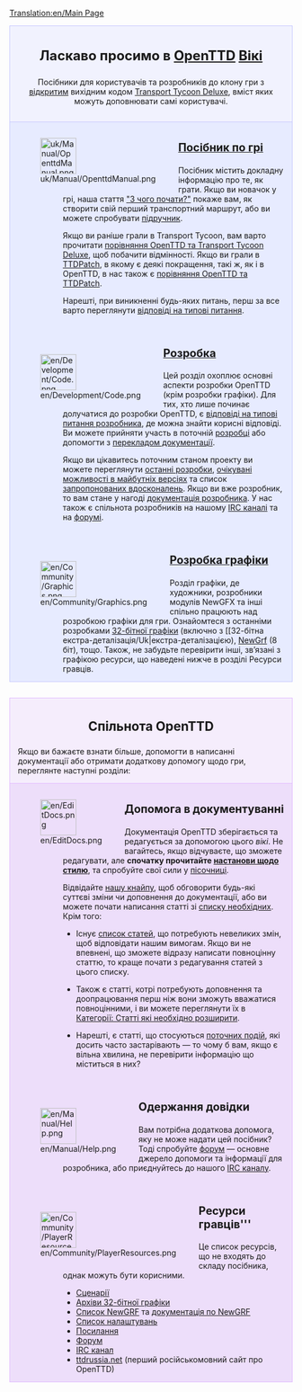 [[Translation:en/Main Page]]

<div style="background-color: #f1f2fe; border: 1px solid #c7c8fe; margin: 0; padding: 1em 1em 1em 1em; text-align:center">
<div style="font-size:1.7em; font-weight:bold">Ласкаво просимо в <span class="plainlinks">[http://www.openttd.org/ OpenTTD]</span> [http://uk.wikipedia.org/wiki/Вікі Вікі]</div>
Посібники для користувачів та розробників до клону гри з  [https://www.wikipedia.org/wiki/uk:Відкрите_програмне_забезпечення відкритим] вихідним кодом [[uk/Archive/OpenTTD/Transport Tycoon Deluxe|Transport Tycoon Deluxe]], вміст яких можуть доповнювати самі користувачі.</div>

<div style="background-color: #E7EBFF; border: 1px solid #c7c8fe; border-top:none; padding: 1em 1em 0em 1em; margin-bottom:2em">
<div style="float:left">[[File:uk/Manual/OpenttdManual.png|64px]]</div>
<div style="margin-left:80px; margin-bottom:4em">
<div style="font-size:1.4em; font-weight:bold">[[uk/Manual/Main Page|Посібник по грі]]</div>
Посібник містить докладну інформацію про те, як грати. Якщо ви новачок у грі, наша стаття [[uk/З чого почати|"З чого почати?"]] покаже вам, як створити свій перший транспортний маршрут, або ви можете спробувати [[uk/Підручник|підручник]].

Якщо ви раніше грали в Transport Tycoon, вам варто прочитати [[uk/Зміни у порівнянні з TTD|порівняння OpenTTD та Transport Tycoon Deluxe]], щоб побачити відмінності. Якщо ви грали в [[uk/Archive/OpenTTD/TTDPatch|TTDPatch]], в якому є деякі покращення, такі ж, як і в OpenTTD, в нас також є [[uk/Порівняння можливостей OpenTTD та TTDPatch|порівняння OpenTTD та TTDPatch]].

Нарешті, при виникненні будь-яких питань, перш за все варто переглянути [[uk/Відповіді на типові питання|відповіді на типові питання]].
</div>

<div style="float:left">[[File:en/Development/Code.png|64px]]</div>
<div style="margin-left:80px; margin-bottom:4em">
<div style="font-size:1.4em; font-weight:bold">[[uk/Розробка|Розробка]]</div>
Цей розділ охоплює основні аспекти розробки OpenTTD (крім розробки графіки). Для тих, хто лише починає долучатися до розробки OpenTTD, є [[uk/Відповіді на типові питання розробника|відповіді на типові питання розробника]], де можна знайти корисні відповіді. Ви можете прийняти участь в поточній [[uk/Розробка|розробці]] або допомогти з [[uk/Інтернаціоналізація|перекладом документації]].

Якщо ви цікавитесь поточним станом проекту ви можете переглянути [[ru/Нещодавні та поточні розробки|останні розробки]], [[uk/Перспективний план|очікувані можливості в майбутніх версіях]] та список [[uk/Запропоновані вдосконалення|запропонованих вдосконалень]]. Якщо ви вже розробник, то вам стане у нагоді [[uk/Документація розробника|документація розробника]].
У нас також є спільнота розробників на нашому [[uk/IRC канал|IRC каналі]] та на [http://www.tt-forums.net/viewforum.php?f=33 форумі].
</div>

<div style="float:left">[[File:en/Community/Graphics.png|64px]]</div>
<div style="margin-left:80px; margin-bottom:1em; min-height:64px">
<div style="font-size:1.4em; font-weight:bold">[[uk/Розробка графіки|Розробка графіки]]</div>
Розділ графіки, де художники, розробники модулів NewGFX та інші спільно працюють над розробкою графіки для гри. Ознайомтеся з останніми розробками [[uk/Розробока 32-бітної графіки|32-бітної графіки]] (включно з [[32-бітна екстра-деталізація/Uk|екстра-деталізацією), [[uk/NewGRF|NewGrf]] (8 біт), тощо. Також, не забудьте перевірити інші, зв’язані з графікою ресурси, що наведені нижче в розділі Ресурси гравців.
</div>

</div>

<div style="background-color: #F5EDFC; border: 1px solid #E1BBFF; margin: 0; padding: 1em 1em 0em 1em;">
<div style="font-size:1.6em; font-weight:bold; text-align:center">Спільнота OpenTTD</div>
Якщо ви бажаєте взнати більше, допомогти в написанні документації або отримати додаткову допомогу щодо гри, переглянте наступні розділи:
</div>

<div style="background-color: #EDDEFA; border: 1px solid #E1BBFF; border-top:none; padding: 1em 1em 0em 1em;">

<div style="float:left">[[File:en/EditDocs.png|64px]]</div>
<div style="margin-left:80px; margin-bottom:4em">
<div style="font-size:1.4em; font-weight:bold">Допомога в документуванні</div>
Документація OpenTTD зберігається та редагується за допомогою цього ''вікі''. Не вагайтесь, якщо відчуваєте, що зможете редагувати, але '''спочатку прочитайте [[uk/Настанови щодо стилю|настанови щодо стилю]]''', та спробуйте свої сили у [[uk/Пісочниця|пісочниці]].

Відвідайте [[uk/Кнайпа|нашу кнайпу]], щоб обговорити будь-які суттєві зміни чи доповнення до документації, або ви можете почати написання статті зі [[uk/Необхідні статті|списку необхідних]].<br>
Крім того:

*Існує [[:Category:uk/Необхідно зробити|список статей]], що потребують невеликих змін, щоб відповідати нашим вимогам. Якщо ви не впевнені, що зможете відразу написати повноцінну статтю, то краще почати з редагування статей з цього списку.

*Також є статті, котрі потребують доповнення та доопрацювання перш ніж вони зможуть вважатися повноцінними, і ви можете переглянути їх в [[:Category:uk/Статті, котрі необхідно дописати|Категорії: Статті які необхідно розширити]].

*Нарешті, є статті, що стосуються [[:Category:uk/Поточні події|поточних подій]], які досить часто застарівають — то чому б вам, якщо є вільна хвилина, не перевірити інформацію що міститься в них?
</div>

<div style="float:left">[[File:en/Manual/Help.png|64px]]</div>
<div style="margin-left:80px; margin-bottom:4em">
<div style="font-size:1.4em; font-weight:bold">Одержання довідки</div>
Вам потрібна додаткова допомога, яку не може надати цей посібник? Тоді спробуйте [http://www.tt-forums.net/viewforum.php?f=55 форум] — основне джерело допомоги та інформації для розробника, або приєднуйтесь до нашого [[uk/IRC канал|IRC каналу]].
</div>

<div style="float:left">[[File:en/Community/PlayerResources.png|64px]]</div>
<div style="margin-left:80px; margin-bottom:1em">
<div style="font-size:1.4em; font-weight:bold">Ресурси гравців'''</div>
Це список ресурсів, що не входять до складу посібника, однак можуть бути корисними.
*[[uk/Список сценаріїв створених спільнотою|Сценарії]]
*[[en/Archive/Old 32bpp/List of downloadable 32 bpp tars|Архіви 32-бітної графіки]]
*[[uk/Список NewGRF|Список NewGRF]] та [[uk/NewGRF|документація по NewGRF]]
*[[uk/Розширені налаштування|Список налаштувань]]
*[[uk/Посилання|Посилання]]
*[http://www.tt-forums.net/viewforum.php?f=55 Форум]
*[[uk/IRC канал|IRC канал]]
*[http://open.ttdrussia.net/ ttdrussia.net] (перший російськомовний сайт про OpenTTD)
</div>
</div>